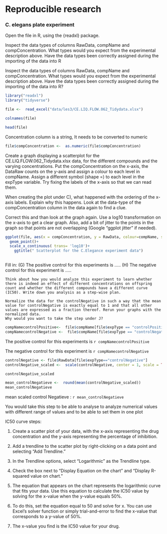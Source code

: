 # Reproducible research

<h3>  C. elegans plate experiment  </h3>

<div class="azure">
<p>Open the file in R, using the {readxl} package.</p>
<p>Inspect the data types of columns RawData, compName and compConcentration. What types would you expect from the experimental description above. Have the data types been correctly assigned during the importing of the data into R </p>

<p> Inspect the data types of columns RawData, compName and compConcentration. What types would you expect from the experimental description above. Have the data types been correctly assigned during the importing of the data into R? </p>
</div>





```r

library("readxl") 
library("tidyverse")

file <-  read_excel("data/les3/CE.LIQ.FLOW.062_Tidydata.xlsx")

colnames(file)

head(file)

```


Concentration column is a string, It needs to be converted to numeric


```r
file$compConcentration <-  as.numeric(file$compConcentration)
```

<div class="azure">
<p>  Create a graph displaying a scatterplot for the CE.LIQ.FLOW.062_Tidydata.xlsx data, for the different compounds and the varying concentrations. Put the compConcentration on the x-axis, the DataRaw counts on the y-axis and assign a colour to each level in compName. Assign a different symbol (shape =) to each level in the expType variable. Try fixing the labels of the x-axis so that we can read them.
</p>
<p>
When creating the plot under C), what happened with the ordering of the x-axis labels. Explain why this happens. Look at the data-type of the compConcentration column in the data again to find a clue.

Correct this and than look at the graph again. Use a log10 transformation on the x-axis to get a clear graph. Also, add a bit of jitter to the points in the graph so that points are not overlapping (Google “ggplot jitter” if needed). </p>
</div>



```r


ggplot(file, aes(x = compConcentration, y = RawData, colour=compName, shape=expType)) +
  geom_point()+
  scale_x_continuous( trans= 'log10')+
    ggtitle(" Scatterplot for the C.Elegance experiment data") 
  
```



<div class="azure">

Fill in: (G) The positive control for this experiments is ….. (H) The negative control for this experiment is …..

    Think about how you would analyze this experiment to learn whether there is indeed an effect of different concentrations on offspring count and whether the different compounds have a different curve (IC50). Write down you analysis as a step-wise plan.

    Normalize the data for the controlNegative in such a way that the mean value for controlNegative is exactly equal to 1 and that all other values are expressed as a fraction thereof. Rerun your graphs with the normalized data.
    Why would you want to take the step under J?

</div>


```r

compNamecontrolPositive<-  file$compName[file$expType == "controlPositive"][1] 
compNamecontrolNegative <-  file$compName[file$expType == "controlNegative"][1] 

```

<p> The positive control for this experiments is  `r compNamecontrolPositive` </p>
<p>  The negative control for this experiment is `r compNamecontrolNegative`</p> 


```r

controlNegative <- file$RawData[file$expType=="controlNegative"]
controlNegative_scaled <-  scale(controlNegative, center = 1, scale = TRUE)

controlNegative_scaled

mean_controlNegatieve <-  round(mean(controlNegative_scaled))
mean_controlNegatieve

```

<p> mean scaled control Negatieve : `r mean_controlNegatieve`  </p> 


<p>  You would take this step to be able to analyse to analyze numerical values with different range of values and to be able to set them in one plot </p> 

<p> IC50 curve steps: </p>

<p> 
1. Create a scatter plot of your data, with the x-axis representing the drug concentration and the y-axis representing the percentage of inhibition.

2. Add a trendline to the scatter plot by right-clicking on a data point and selecting "Add Trendline."

3. In the Trendline options, select "Logarithmic" as the Trendline type.

4. Check the box next to "Display Equation on the chart" and "Display R-squared value on chart."

5. The equation that appears on the chart represents the logarithmic curve that fits your data. Use this equation to calculate the IC50 value by solving for the x-value when the y-value equals 50%.

6. To do this, set the equation equal to 50 and solve for x. You can use Excel's solver function or simply trial-and-error to find the x-value that corresponds to a y-value of 50%.

7. The x-value you find is the IC50 value for your drug.

</p>




